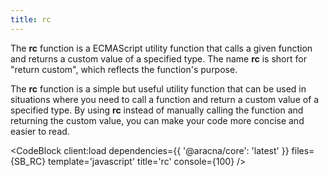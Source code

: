 ```yaml
---
title: rc
---
```



The **rc** function is a ECMAScript utility function that calls a given function and returns a custom value of a specified type. The name **rc** is short for "return custom", which reflects the function's purpose.

The **rc** function is a simple but useful utility function that can be used in situations where you need to call a function and return a custom value of a specified type. By using **rc** instead of manually calling the function and returning the custom value, you can make your code more concise and easier to read.

<CodeBlock client:load dependencies={{ '@aracna/core': 'latest' }} files={SB_RC} template='javascript' title='rc' console={100} />
